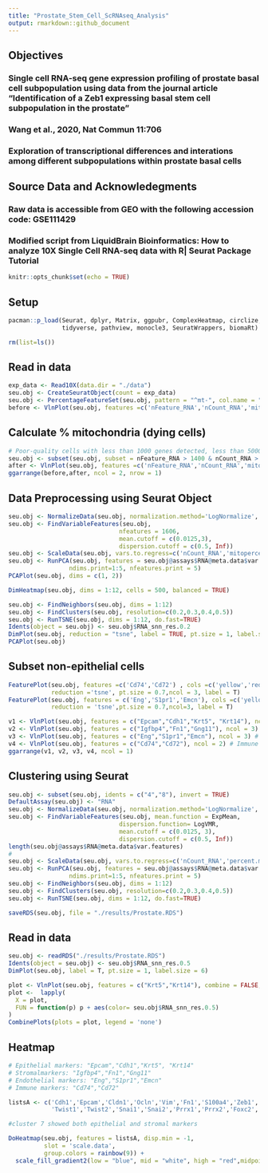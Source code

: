 ---
title: "Prostate_Stem_Cell_ScRNAseq_Analysis"
output: rmarkdown::github_document
---

## Objectives

### Single cell RNA-seq gene expression profiling of prostate basal cell subpopulation using data from the journal article "Identification of a Zeb1 expressing basal stem cell subpopulation in the prostate" 

### Wang et al., 2020, Nat Commun 11:706

### Exploration of transcriptional differences and interations among different subpopulations within prostate basal cells

## Source Data and Acknowledegments

### Raw data is accessible from GEO with the following accession code: GSE111429

### Modified script from LiquidBrain Bioinformatics: How to analyze 10X Single Cell RNA-seq data with R| Seurat Package Tutorial

```{r setup, include=FALSE}
knitr::opts_chunk$set(echo = TRUE)
```

## Setup

```{r}
pacman::p_load(Seurat, dplyr, Matrix, ggpubr, ComplexHeatmap, circlize, fgsea, msigdbr, data.table, ggplot2,
               tidyverse, pathview, monocle3, SeuratWrappers, biomaRt)

rm(list=ls())
```

## Read in data

```{r, warning=FALSE}
exp_data <- Read10X(data.dir = "./data")
seu.obj <- CreateSeuratObject(count = exp_data)
seu.obj <- PercentageFeatureSet(seu.obj, pattern = "^mt-", col.name = "mitopercent")
before <- VlnPlot(seu.obj, features =c('nFeature_RNA','nCount_RNA','mitopercent'))
```

## Calculate % mitochondria (dying cells)

```{r}
# Poor-quality cells with less than 1000 genes detected, less than 5000 UMIs or more than 5% UMI mapped to mitochondria genes were removed. 
seu.obj <- subset(seu.obj, subset = nFeature_RNA > 1400 & nCount_RNA > 5000 & mitopercent < 5)
after <- VlnPlot(seu.obj, features =c('nFeature_RNA','nCount_RNA','mitopercent'))
ggarrange(before,after, ncol = 2, nrow = 1)
```

## Data Preprocessing using Seurat Object

```{r, results='hide'}
seu.obj <- NormalizeData(seu.obj, normalization.method='LogNormalize', scale.factor=1e4)
seu.obj <- FindVariableFeatures(seu.obj,
                               nfeatures = 1606,
                               mean.cutoff = c(0.0125,3),
                               dispersion.cutoff = c(0.5, Inf))
seu.obj <- ScaleData(seu.obj, vars.to.regress=c('nCount_RNA','mitopercent'))
seu.obj <- RunPCA(seu.obj, features = seu.obj@assays$RNA@meta.data$var.features, verbose = TRUE, 
                 ndims.print=1:5, nfeatures.print = 5)
PCAPlot(seu.obj, dims = c(1, 2))
```


```{r}
DimHeatmap(seu.obj, dims = 1:12, cells = 500, balanced = TRUE)
```


```{r}
seu.obj <- FindNeighbors(seu.obj, dims = 1:12)
seu.obj <- FindClusters(seu.obj, resolution=c(0.2,0.3,0.4,0.5))
seu.obj <- RunTSNE(seu.obj, dims = 1:12, do.fast=TRUE)
Idents(object = seu.obj) <- seu.obj$RNA_snn_res.0.2
DimPlot(seu.obj, reduction = "tsne", label = TRUE, pt.size = 1, label.size = 6)
PCAPlot(seu.obj)
```

## Subset non-epithelial cells

```{r}
FeaturePlot(seu.obj, features =c('Cd74','Cd72') , cols =c('yellow','red'), 
            reduction ='tsne', pt.size = 0.7,ncol = 3, label = T)
FeaturePlot(seu.obj, features = c('Eng','S1pr1','Emcn'), cols =c('yellow','red'), 
            reduction = 'tsne',pt.size = 0.7,ncol=3, label = T)
```


```{r}
v1 <- VlnPlot(seu.obj, features = c("Epcam","Cdh1","Krt5", "Krt14"), ncol = 4) # Epithelial markers
v2 <- VlnPlot(seu.obj, features = c("Igfbp4","Fn1","Gng11"), ncol = 3) # Stromal markers
v3 <- VlnPlot(seu.obj, features = c("Eng","S1pr1","Emcn"), ncol = 3) # Endothelial markers
v4 <- VlnPlot(seu.obj, features = c("Cd74","Cd72"), ncol = 2) # Immune markers
ggarrange(v1, v2, v3, v4, ncol = 1)
```

## Clustering using Seurat

```{r, results='hide', message=FALSE}
seu.obj <- subset(seu.obj, idents = c("4","8"), invert = TRUE)
DefaultAssay(seu.obj) <- "RNA"
seu.obj <- NormalizeData(seu.obj, normalization.method='LogNormalize', scale.factor=1e4)
seu.obj <- FindVariableFeatures(seu.obj, mean.function = ExpMean, 
                               dispersion.function= LogVMR,
                               mean.cutoff = c(0.0125, 3),
                               dispersion.cutoff = c(0.5, Inf))
length(seu.obj@assays$RNA@meta.data$var.features)
#
seu.obj <- ScaleData(seu.obj, vars.to.regress=c('nCount_RNA','percent.mt'))
seu.obj <- RunPCA(seu.obj, features = seu.obj@assays$RNA@meta.data$var.features, verbose = TRUE, 
                 ndims.print=1:5, nfeatures.print = 5)
seu.obj <- FindNeighbors(seu.obj, dims = 1:12)
seu.obj <- FindClusters(seu.obj, resolution=c(0.2,0.3,0.4,0.5))
seu.obj <- RunTSNE(seu.obj, dims = 1:12, do.fast=TRUE)

saveRDS(seu.obj, file = "./results/Prostate.RDS")
```

## Read in data

```{r}
seu.obj <- readRDS("./results/Prostate.RDS")
Idents(object = seu.obj) <- seu.obj$RNA_snn_res.0.5
DimPlot(seu.obj, label = T, pt.size = 1, label.size = 6)

plot <- VlnPlot(seu.obj, features = c("Krt5","Krt14"), combine = FALSE, fill.by = c("feature","ident")) 
plot <-  lapply(
  X = plot,
  FUN = function(p) p + aes(color= seu.obj$RNA_snn_res.0.5)
)
CombinePlots(plots = plot, legend = 'none')
```

## Heatmap

```{r}

# Epithelial markers: "Epcam","Cdh1","Krt5", "Krt14" 
# Stromalmarkers: "Igfbp4","Fn1","Gng11"
# Endothelial markers: "Eng","S1pr1","Emcn"
# Immune markers: "Cd74","Cd72"

listsA <- c('Cdh1','Epcam','Cldn1','Ocln','Vim','Fn1','S100a4','Zeb1','Zeb2',
            'Twist1','Twist2','Snai1','Snai2','Prrx1','Prrx2','Foxc2','Cdh2','Acta2')

#cluster 7 showed both epithelial and stromal markers

DoHeatmap(seu.obj, features = listsA, disp.min = -1,
          slot = 'scale.data', 
          group.colors = rainbow(9)) +
  scale_fill_gradient2(low = "blue", mid = "white", high = "red",midpoint = 1)

```


